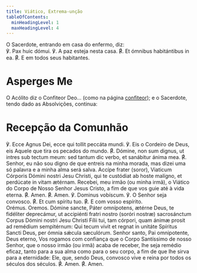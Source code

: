 ```yaml
---
title: Viático, Extrema-unção
tableOfContents:
  minHeadingLevel: 1
  maxHeadingLevel: 4
---
```


<aside>O Sacerdote, entrando em casa do enfermo, diz:</aside>

<div class="side-by-side not-content">
  <span>℣. Pax huic dómui.</span>
  <span>℣. A paz esteja nesta casa.</span>
  <span>
    <span class="text-red-500">℟.</span> Et ómnibus habitántibus in ea.
  </span>
  <span>
    <span class="text-red-500">℟.</span> E em todos seus habitantes.
  </span>
</div>


# Asperges Me

<AspergesMe />

O Acólito diz o Confiteor Deo... (como na página [confiteor](/devocionario/oracoes/confesso)); e o Sacerdote,
tendo dado as Absolvições, continua:

# Recepção da Comunhão

<div class="side-by-side not-content">
  <span>℣. Ecce Agnus Dei, ecce qui tollit peccáta mundi.</span>
  <span>
    ℣. Eis o Cordeiro de Deus, eis Aquele que tira os pecados do mundo.
  </span>
  <span>
    <span class="text-red-500">℟.</span> Dómine, non sum dignus, ut intres sub
    tectum meum: sed tantum dic verbo, et sanábitur ánima mea.
  </span>
  <span>
    <span class="text-red-500">℟.</span> Senhor, eu não sou digno de que entreis
    na minha morada, mas dizei uma só palavra e a minha alma será salva.
  </span>
  <span>
    Accípe frater (soror), Viaticum Córporis Dómini nostri Jesu Christi, qui te
    custódiat ab hoste malígno, et perdúcate in vitam ætérnam.
  </span>
  <span>
    Recebei, meu irmão (ou minha irmã), o Viático do Corpo de Nosso Senhor Jesus
    Cristo, a fim de que vos guie até à vida eterna.
  </span>
  <span>
    <span class="text-red-500">℟.</span> Amen.
  </span>
  <span>
    <span class="text-red-500">℟.</span> Amen.
  </span>
  <span>℣. Dominus vobíscum.</span>
  <span>℣. O Senhor seja convosco.</span>
  <span>
    <span class="text-red-500">℟.</span> Et cum spíritu tuo.
  </span>
  <span>
    <span class="text-red-500">℟.</span> E com vosso espírito.
  </span>
</div>

<div class="side-by-side not-content">
  <span class="text-red-500 text-center">Orémus.</span>
  <span class="text-red-500 text-center">Oremos.</span>
  <span>
    Dómine sancte, Páter omnípotens, ætérne Deus, te fidéliter deprecámur, ut
    accipiénti fratri nostro (soróri nostræ) sacrosánctum Corpus Dómini nostri
    Jesu Christi Fílii tui, tam córpori, quam ánimæ prosit ad remédium
    sempitérnum: Qui tecum vivit et regnat in unitáte Spíritus Sancti Deus, per
    ómnia sǽcula sæculórum.
  </span>
  <span>
    Senhor santo, Pai omnipotente, Deus eterno, Vos rogamos com confiança que o
    Corpo Santíssimo de nosso Senhor, que o nosso irmão (ou irmã) acaba de
    receber, lhe seja remédio eficaz, tanto para a sua alma como para o seu
    corpo, a fim de que lhe sirva para a eternidade: Ele, que, sendo Deus,
    convosco vive e reina por todos os séculos dos séculos.
  </span>
  <span>
    <span class="text-red-500">℟.</span> Amen.
  </span>
  <span>
    <span class="text-red-500">℟.</span> Amen.
  </span>
</div>
